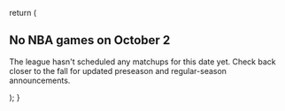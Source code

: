   return (
    <div class="empty-slate">
      <h2>No NBA games on October 2</h2>
      <p>
        The league hasn&apos;t scheduled any matchups for this date yet. Check back closer to the fall for
        updated preseason and regular-season announcements.
      </p>
    </div>
  );
}
